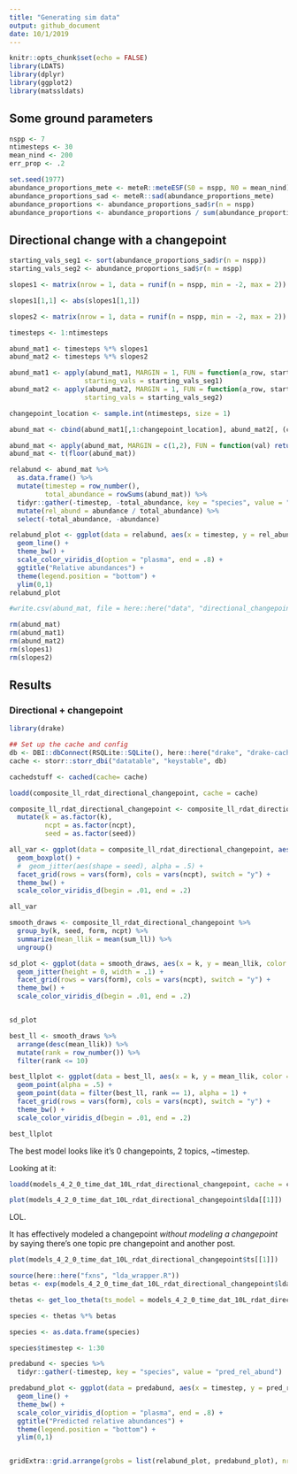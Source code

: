 ```yaml
---
title: "Generating sim data"
output: github_document
date: 10/1/2019
---
```


```r
knitr::opts_chunk$set(echo = FALSE)
library(LDATS)
library(dplyr)
library(ggplot2)
library(matssldats)
```

## Some ground parameters

```r
nspp <- 7
ntimesteps <- 30
mean_nind <- 200
err_prop <- .2
```

```r
set.seed(1977)
abundance_proportions_mete <- meteR::meteESF(S0 = nspp, N0 = mean_nind)
abundance_proportions_sad <- meteR::sad(abundance_proportions_mete)
abundance_proportions <- abundance_proportions_sad$r(n = nspp)
abundance_proportions <- abundance_proportions / sum(abundance_proportions)
```

## Directional change with a changepoint

```r

starting_vals_seg1 <- sort(abundance_proportions_sad$r(n = nspp))
starting_vals_seg2 <- abundance_proportions_sad$r(n = nspp)

slopes1 <- matrix(nrow = 1, data = runif(n = nspp, min = -2, max = 2))

slopes1[1,1] <- abs(slopes1[1,1])

slopes2 <- matrix(nrow = 1, data = runif(n = nspp, min = -2, max = 2))

timesteps <- 1:ntimesteps

abund_mat1 <- timesteps %*% slopes1
abund_mat2 <- timesteps %*% slopes2

abund_mat1 <- apply(abund_mat1, MARGIN = 1, FUN = function(a_row, starting_vals) return(a_row + starting_vals),
                   starting_vals = starting_vals_seg1)
abund_mat2 <- apply(abund_mat2, MARGIN = 1, FUN = function(a_row, starting_vals) return(a_row + starting_vals),
                   starting_vals = starting_vals_seg2)

changepoint_location <- sample.int(ntimesteps, size = 1)

abund_mat <- cbind(abund_mat1[,1:changepoint_location], abund_mat2[, (changepoint_location + 1):ntimesteps])

abund_mat <- apply(abund_mat, MARGIN = c(1,2), FUN = function(val) return(max(0, val * runif(n = 1, min = 1 - err_prop, max = 1 + err_prop))))
abund_mat <- t(floor(abund_mat))

relabund <- abund_mat %>%
  as.data.frame() %>%
  mutate(timestep = row_number(), 
         total_abundance = rowSums(abund_mat)) %>%
  tidyr::gather(-timestep, -total_abundance, key = "species", value = "abundance") %>%
  mutate(rel_abund = abundance / total_abundance) %>%
  select(-total_abundance, -abundance)

relabund_plot <- ggplot(data = relabund, aes(x = timestep, y = rel_abund, color = species)) +
  geom_line() +
  theme_bw() +
  scale_color_viridis_d(option = "plasma", end = .8) +
  ggtitle("Relative abundances") +
  theme(legend.position = "bottom") +
  ylim(0,1)
relabund_plot

#write.csv(abund_mat, file = here::here("data", "directional_changepoint.csv"), row.names = F)

rm(abund_mat)
rm(abund_mat1)
rm(abund_mat2)
rm(slopes1)
rm(slopes2)

```

## Results

### Directional + changepoint

```r
library(drake)

## Set up the cache and config
db <- DBI::dbConnect(RSQLite::SQLite(), here::here("drake", "drake-cache-sim.sqlite"))
cache <- storr::storr_dbi("datatable", "keystable", db)

cachedstuff <- cached(cache= cache)

loadd(composite_ll_rdat_directional_changepoint, cache = cache)

```

```r

composite_ll_rdat_directional_changepoint <- composite_ll_rdat_directional_changepoint %>%
  mutate(k = as.factor(k),
         ncpt = as.factor(ncpt),
         seed = as.factor(seed))

all_var <- ggplot(data = composite_ll_rdat_directional_changepoint, aes(x = k, y = sum_ll, color = seed)) +
  geom_boxplot() +
  #  geom_jitter(aes(shape = seed), alpha = .5) +
  facet_grid(rows = vars(form), cols = vars(ncpt), switch = "y") +
  theme_bw() +
  scale_color_viridis_d(begin = .01, end = .2)

all_var
```

```r

smooth_draws <- composite_ll_rdat_directional_changepoint %>%
  group_by(k, seed, form, ncpt) %>%
  summarize(mean_llik = mean(sum_ll)) %>%
  ungroup() 

sd_plot <- ggplot(data = smooth_draws, aes(x = k, y = mean_llik, color = seed)) +
  geom_jitter(height = 0, width = .1) +
  facet_grid(rows = vars(form), cols = vars(ncpt), switch = "y") +
  theme_bw() +
  scale_color_viridis_d(begin = .01, end = .2)


sd_plot
```

```r

best_ll <- smooth_draws %>%
  arrange(desc(mean_llik)) %>%
  mutate(rank = row_number()) %>%
  filter(rank <= 10)

best_llplot <- ggplot(data = best_ll, aes(x = k, y = mean_llik, color = seed)) +
  geom_point(alpha = .5) +
  geom_point(data = filter(best_ll, rank == 1), alpha = 1) +
  facet_grid(rows = vars(form), cols = vars(ncpt), switch = "y") +
  theme_bw() +
  scale_color_viridis_d(begin = .01, end = .2) 

best_llplot
```

The best model looks like it's 0 changepoints, 2 topics, ~timestep. 


Looking at it:

```r

loadd(models_4_2_0_time_dat_10L_rdat_directional_changepoint, cache = cache)

plot(models_4_2_0_time_dat_10L_rdat_directional_changepoint$lda[[1]])
```


LOL.

It has effectively modeled a changepoint *without modeling a changepoint* by saying there's one topic pre changepoint and another post. 

```r

plot(models_4_2_0_time_dat_10L_rdat_directional_changepoint$ts[[1]])

```
```r
source(here::here("fxns", "lda_wrapper.R"))
betas <- exp(models_4_2_0_time_dat_10L_rdat_directional_changepoint$lda[[1]]@beta)

thetas <- get_loo_theta(ts_model = models_4_2_0_time_dat_10L_rdat_directional_changepoint$ts[[1]], full_cov = data.frame(timestep = 1:30), sim = 50)

species <- thetas %*% betas

species <- as.data.frame(species)

species$timestep <- 1:30

predabund <- species %>%
  tidyr::gather(-timestep, key = "species", value = "pred_rel_abund")

predabund_plot <- ggplot(data = predabund, aes(x = timestep, y = pred_rel_abund, color = species)) +
  geom_line() +
  theme_bw() +
  scale_color_viridis_d(option = "plasma", end = .8) +
  ggtitle("Predicted relative abundances") +
  theme(legend.position = "bottom") +
  ylim(0,1)


gridExtra::grid.arrange(grobs = list(relabund_plot, predabund_plot), nrow = 1)


```